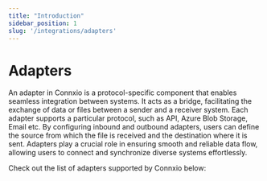 ```yaml
---
title: "Introduction"
sidebar_position: 1
slug: '/integrations/adapters'
---
```


# Adapters

An adapter in Connxio is a protocol-specific component that enables seamless integration between systems. It acts as a bridge, facilitating the exchange of data or files between a sender and a receiver system. Each adapter supports a particular protocol, such as API, Azure Blob Storage, Email etc. By configuring inbound and outbound adapters, users can define the source from which the file is received and the destination where it is sent. Adapters play a crucial role in ensuring smooth and reliable data flow, allowing users to connect and synchronize diverse systems effortlessly.

Check out the list of adapters supported by Connxio below:


<DocCardList />
